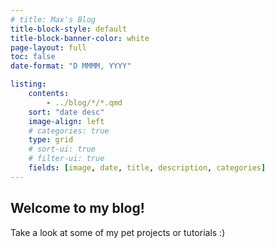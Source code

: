```yaml
---
# title: Max's Blog
title-block-style: default
title-block-banner-color: white
page-layout: full
toc: false
date-format: "D MMMM, YYYY"

listing:
    contents: 
        - ../blog/*/*.qmd
    sort: "date desc"
    image-align: left
    # categories: true
    type: grid
    # sort-ui: true
    # filter-ui: true
    fields: [image, date, title, description, categories]
---
```


::: {.index_banner}

::: {.index}

# Welcome to my blog!

Take a look at some of my pet projects or tutorials :)

<br>
:::

::: 